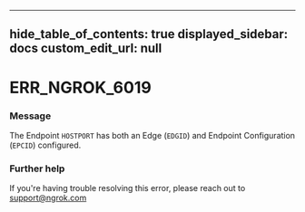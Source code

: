 
---
hide_table_of_contents: true
displayed_sidebar: docs
custom_edit_url: null
---


# ERR_NGROK_6019

### Message
The Endpoint `HOSTPORT` has both an Edge (`EDGID`) and Endpoint Configuration (`EPCID`) configured.

### Further help
If you're having trouble resolving this error, please reach out to [support@ngrok.com](mailto:support@ngrok.com?subject=Help%20with%20ERR_NGROK_6019)


<ErrorDetails error='err_ngrok_6019' />
